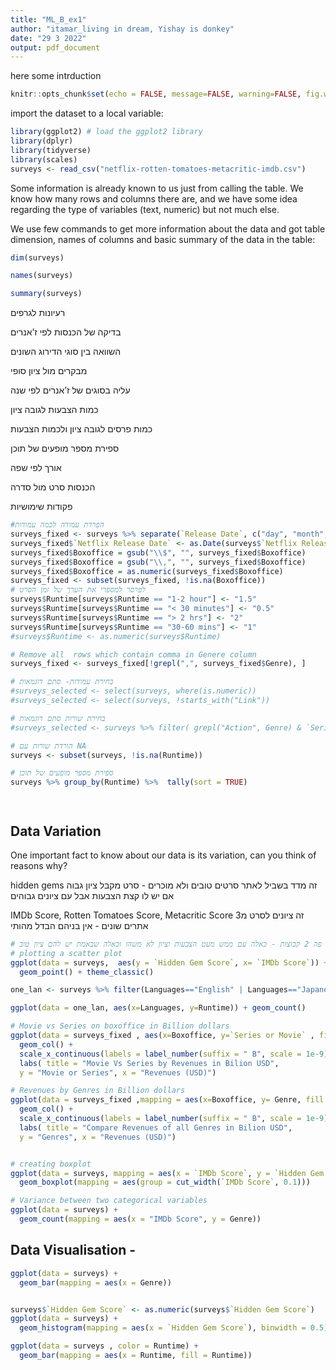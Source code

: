 ```yaml
---
title: "ML_B_ex1"
author: "itamar_living in dream, Yishay is donkey"
date: "29 3 2022"
output: pdf_document
---
```



here some intrduction
```r
knitr::opts_chunk$set(echo = FALSE, message=FALSE, warning=FALSE, fig.width=8, fig.height=3)
```

import the dataset to a local variable:
```r
library(ggplot2) # load the ggplot2 library
library(dplyr)
library(tidyverse)
library(scales)
surveys <- read_csv("netflix-rotten-tomatoes-metacritic-imdb.csv")
```

Some information is already known to us just from calling the table. We know how many rows and columns there are, and we have some idea regarding the type of variables (text, numeric) but not much else.

We use few commands to get more information about the data and got table dimension, names of columns and basic summary of the data in the table:

```r
dim(surveys)

names(surveys)  

summary(surveys) 
```

רעיונות לגרפים

בדיקה של הכנסות לפי ז'אנרים

השוואה בין סוגי הדירוג השונים

מבקרים מול ציון סופי


עליה בסוגים של ז'אנרים לפי שנה 

כמות הצבעות לגובה ציון

כמות פרסים לגובה ציון ולכמות הצבעות


ספירת מספר מופעים של תוכן

אורך לפי שפה 

הכנסות סרט מול סדרה


פקודות שימושיות 
```r

#הפרדת עמודה לכמה עמודות
surveys_fixed <- surveys %>% separate(`Release Date`, c("day", "month", "year"), sep = " ", convert = TRUE)
surveys_fixed$`Netflix Release Date` <- as.Date(surveys$`Netflix Release Date`)
surveys_fixed$Boxoffice = gsub("\\$", "", surveys_fixed$Boxoffice)
surveys_fixed$Boxoffice = gsub("\\,", "", surveys_fixed$Boxoffice)
surveys_fixed$Boxoffice = as.numeric(surveys_fixed$Boxoffice)
surveys_fixed <- subset(surveys_fixed, !is.na(Boxoffice))
# לפרסר למספרי את הערך של זמן הסרט
surveys$Runtime[surveys$Runtime == "1-2 hour"] <- "1.5"
surveys$Runtime[surveys$Runtime == "< 30 minutes"] <- "0.5"
surveys$Runtime[surveys$Runtime == "> 2 hrs"] <- "2"
surveys$Runtime[surveys$Runtime == "30-60 mins"] <- "1"
#surveys$Runtime <- as.numeric(surveys$Runtime)

# Remove all  rows which contain comma in Genere column 
surveys_fixed <- surveys_fixed[!grepl(",", surveys_fixed$Genre), ]

# בחירת עמודות- סתם דוגמאות
#surveys_selected <- select(surveys, where(is.numeric))
#surveys_selected <- select(surveys, !starts_with("Link"))

# בחירת שורות סתם דוגמאות 
#surveys_selected <- surveys %>% filter( grepl("Action", Genre) & `Series or Movie` == "Movie")

# הורדת שורות עם NA
surveys <- subset(surveys, !is.na(Runtime))

# ספירת מספר מופעים של תוכן
surveys %>% group_by(Runtime) %>%  tally(sort = TRUE)




```

## Data Variation

One important fact to know about our data is its variation, can you think of reasons why? 

hidden gems 
זה מדד בשביל לאתר סרטים טובים ולא מוכרים - סרט מקבל ציון גבוה אם יש לו קצת הצבעות אבל עם ציונים גבוהים

IMDb Score, Rotten Tomatoes Score, Metacritic Score
זה ציונים לסרט מ3 אתרים שונים - אין בניהם הבדל מהותי

```r

# אפשר לומר שיש פה 2 קבוצות - כאלה עם ממש מעט הצבעות וציון לא משהו וכאלה שבאמת יש להם ציון טוב
# plotting a scatter plot 
ggplot(data = surveys,  aes(y = `Hidden Gem Score`, x= `IMDb Score`)) +
  geom_point() + theme_classic()

one_lan <- surveys %>% filter(Languages=="English" | Languages=="Japanese" | Languages=="Korean" | Languages=="Spanish" | Languages=="Hindi" | Languages=="French" | Languages=="German")

ggplot(data = one_lan, aes(x=Languages, y=Runtime)) + geom_count()

# Movie vs Series on boxoffice in Billion dollars 
ggplot(data = surveys_fixed , aes(x=Boxoffice, y=`Series or Movie` , fill = `Series or Movie`)) +
  geom_col() + 
  scale_x_continuous(labels = label_number(suffix = " B", scale = 1e-9))+ 
  labs( title = "Movie Vs Series by Revenues in Bilion USD",
  y = "Movie or Series", x = "Revenues (USD)")

# Revenues by Genres in Billion dollars 
ggplot(data = surveys_fixed ,mapping = aes(x=Boxoffice, y= Genre, fill = Genre)) +
  geom_col() + 
  scale_x_continuous(labels = label_number(suffix = " B", scale = 1e-9))+ 
  labs( title = "Compare Revenues of all Genres in Bilion USD",
  y = "Genres", x = "Revenues (USD)")


# creating boxplot
ggplot(data = surveys, mapping = aes(x = `IMDb Score`, y = `Hidden Gem Score`)) + 
  geom_boxplot(mapping = aes(group = cut_width(`IMDb Score`, 0.1)))

# Variance between two categorical variables
ggplot(data = surveys) +
  geom_count(mapping = aes(x = "IMDb Score", y = Genre))

```


## Data Visualisation - 

```r
ggplot(data = surveys) +
  geom_bar(mapping = aes(x = Genre))


surveys$`Hidden Gem Score` <- as.numeric(surveys$`Hidden Gem Score`)
ggplot(data = surveys) +
  geom_histogram(mapping = aes(x = `Hidden Gem Score`), binwidth = 0.5)

ggplot(data = surveys , color = Runtime) + 
  geom_bar(mapping = aes(x = Runtime, fill = Runtime))

```


